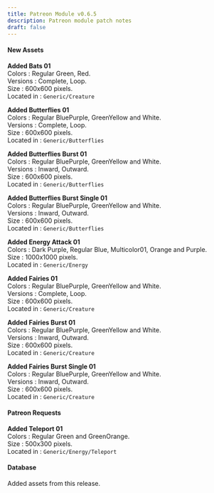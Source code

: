 ```yaml
---
title: Patreon Module v0.6.5
description: Patreon module patch notes
draft: false
---
```


#### New Assets

**Added Bats 01**  
Colors : Regular Green, Red.  
Versions : Complete, Loop.  
Size : 600x600 pixels.  
Located in : ``Generic/Creature``

**Added Butterflies 01**  
Colors : Regular BluePurple, GreenYellow and White.  
Versions : Complete, Loop.  
Size : 600x600 pixels.  
Located in : ``Generic/Butterflies``

**Added Butterflies Burst 01**  
Colors : Regular BluePurple, GreenYellow and White.  
Versions : Inward, Outward.  
Size : 600x600 pixels.  
Located in : ``Generic/Butterflies``

**Added Butterflies Burst Single 01**  
Colors : Regular BluePurple, GreenYellow and White.  
Versions : Inward, Outward.  
Size : 600x600 pixels.  
Located in : ``Generic/Butterflies``

**Added Energy Attack 01**  
Colors : Dark Purple, Regular Blue, Multicolor01, Orange and Purple.  
Size : 1000x1000 pixels.  
Located in : ``Generic/Energy``

**Added Fairies 01**  
Colors : Regular BluePurple, GreenYellow and White.  
Versions : Complete, Loop.  
Size : 600x600 pixels.  
Located in : ``Generic/Creature``

**Added Fairies Burst 01**  
Colors : Regular BluePurple, GreenYellow and White.  
Versions : Inward, Outward.  
Size : 600x600 pixels.  
Located in : ``Generic/Creature``

**Added Fairies Burst Single 01**  
Colors : Regular BluePurple, GreenYellow and White.  
Versions : Inward, Outward.  
Size : 600x600 pixels.  
Located in : ``Generic/Creature``

#### Patreon Requests

**Added Teleport 01**  
Colors : Regular Green and GreenOrange.  
Size : 500x300 pixels.  
Located in : ``Generic/Energy/Teleport``

#### Database

Added assets from this release.







